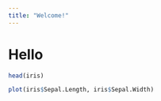 ```yaml
---
title: "Welcome!"
---
```


# Hello

```r
head(iris)
```

```r
plot(iris$Sepal.Length, iris$Sepal.Width)
```
